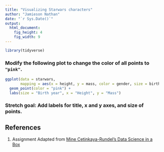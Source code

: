 ```yaml
---
title: "Visualizing Starwars characters"
author: "Jamieson Nathan"
date: "`r Sys.Date()`"
output: 
  html_document: 
    fig_height: 4
    fig_width: 9
---
```


```r
library(tidyverse)
```

### Modify the following plot to change the color of all points to `"pink"`.

```r
ggplot(data = starwars, 
       mapping = aes(x = height, y = mass, color = gender, size = birth_year)) +
  geom_point(color = "pink") +
  labs(size = "Birth year", x = "Height", y = "Mass")
```

### Stretch goal: Add labels for title, x and y axes, and size of points.

## References {#references}
1. Assignment Adapted from [Mine Cetinkaya-Rundel's Data Science in a Box](https://github.com/rstudio-education/datascience-box)